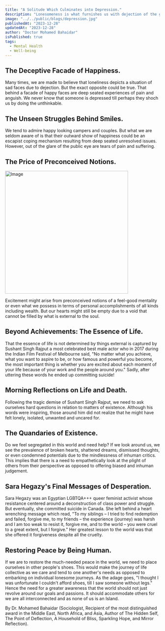 ```yaml
---
title: "A Solitude Which Culminates into Depression."
description: "Lonesomeness is what furnishes us with dejection of the gloomy reality "
image: "../../public/blogs/depression.jpg"
publishedAt: "2023-12-28"
updatedAt: "2023-12-28"
author: "Doctor Mohamed Bahaidar"
isPublished: true
tags:
  - Mental Health
  - Well-being
---
```


## The Deceptive Facade of Happiness.

Many times, we are made to believe that loneliness depicts a situation of sad faces due to dejection. But the exact opposite could be true. That behind a facade of happy faces are deep seated experiences of pain and anguish. We never know that someone is depressed till perhaps they shoch us by doing the unthinkable.

## The Unseen Struggles Behind Smiles.

We tend to admire happy looking campers and couples. But what we are seldom aware of is that their outward show of happiness could be an escapist coping mechanism resulting from deep seated unresolved issues. However, out of the glare of the public eye are tears of pain and suffering.

## The Price of Preconceived Notions.

<Image
  src="/blogs/depression.jpg"
  width="400"
  height="400"
  alt="Image"
  sizes="100vw"
/>

Excitement might arise from preconceived notions of a feel-good mentality or even what we possess in terms of personal accomplishments of all kinds including wealth. But our hearts might still be empty due to a void that cannot be filled by what is external to the soul.

## Beyond Achievements: The Essence of Life.

That the essence of life is not determined by things external is captured by Sushant Singh Rajput a most celebrated best male actor who in 2017 during the Indian Film Festival of Melbourne said, "No matter what you achieve, what you want to aspire to be, or how famous and powerful you become, the most important thing is whether you are excited about each moment of your life because of your work and the people around you." Sadly, after uttering these words he ended up committing suicide!

## Morning Reflections on Life and Death.

Following the tragic demise of Sushant Singh Rajput, we need to ask ourselves hard questions in relation to matters of existence. Although his words were inspiring, those around him did not realize that he might have felt lonely, isolated, unwanted and uncared for.

## The Quandaries of Existence.

Do we feel segregated in this world and need help? If we look around us, we see the prevalence of broken hearts, shattered dreams, dismissed thoughts, or even condemned potentials due to the mindlessness of inhuman critics. This implies that there is a need to empathetically look at the plight of others from their perspective as opposed to offering biased and inhuman judgement.

## Sara Hegazy's Final Messages of Desperation.

Sara Hegazy was an Egyptian LGBTQA+++ queer feminist activist whose resistance centered around a deconstruction of class power and struggle. But eventually, she committed suicide in Canada. She left behind a heart wrenching message which read, "To my siblings – I tried to find redemption and failed, forgive me, to my friends – the experience (journey) was harsh and I am too weak to resist it, forgive me, and to the world – you were cruel to a great extent, but I forgive." Her greatest lesson to the world was that she offered it forgiveness despite all the cruelty.

## Restoring Peace by Being Human.

If we are to restore the much-needed peace in the world, we need to place ourselves in other people's shoes. This would make the journey of life collective as we care and tend to one another's needs as opposed to embarking on individual lonesome journeys. As the adage goes, "I thought I was unfortunate I couldn't afford shoes, till I saw someone without legs." Hence the need for a greater awareness that the world should not just revolve around our goals and passions. It should accommodate others for we are all interconnected and as none of us is an Island.

By Dr. Mohamed Bahaidar (Sociologist, Recipient of the most distinguished award in the Middle East, North Africa, and Asia, Author of The Hidden Self, The Point of Deflection, A Household of Bliss, Sparkling Hope, and Mirror Reflection).
